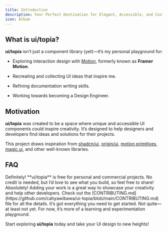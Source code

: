 ```yaml
---
title: Introduction
description: Your Perfect Destination for Elegant, Accessible, and Customizable UI Components
icon: Album
---
```


## What is ui/topia?

**ui/topia** isn’t just a component library (yet)—it’s my personal playground for:

- Exploring interaction design with [Motion](https://motion.dev), formerly known as **Framer Motion**.
- Recreating and collecting UI ideas that inspire me.
- Refining documentation writing skills.
- Working towards becoming a Design Engineer.

  <ImageZoom
      alt="banner"
      src="/images/10x-deng.png"
      className="!my-0"
      width="250"
      height="250"
      priority
    />

## Motivation

**ui/topia** was created to be a space where unique and accessible UI components could inspire creativity. It’s designed to help designers and developers find ideas and solutions for their projects.  

This project draws inspiration from [shadcn/ui](https://github.com/shadcn/ui), [origin/ui](https://originui.com), [motion primitives](https://motion-primitives.com), [magic ui](https://magicui.design), and other well-known libraries.

## FAQ

<Accordions>
  <Accordion title="Can I use this in my project?">
    Definitely! **ui/topia** is free for personal and commercial projects.  
    No credit is needed, but I’d love to see what you build, so feel free to share!
  </Accordion>

  <Accordion title="Can I add components to this site?">
    Absolutely! Adding your work is a great way to showcase your creativity and help other developers.  
    Check out the [CONTRIBUTING.md](https://github.com/cahyawibawa/ui-topia/blob/main/CONTRIBUTING.md) file for all the details. It’s got everything you need to get started.
  </Accordion>

  <Accordion title="Is this a fully polished component library?">
    Not quite—at least not yet. For now, it’s more of a learning and experimentation playground. 
  </Accordion>
</Accordions>

Start exploring **ui/topia** today and take your UI design to new heights! 
